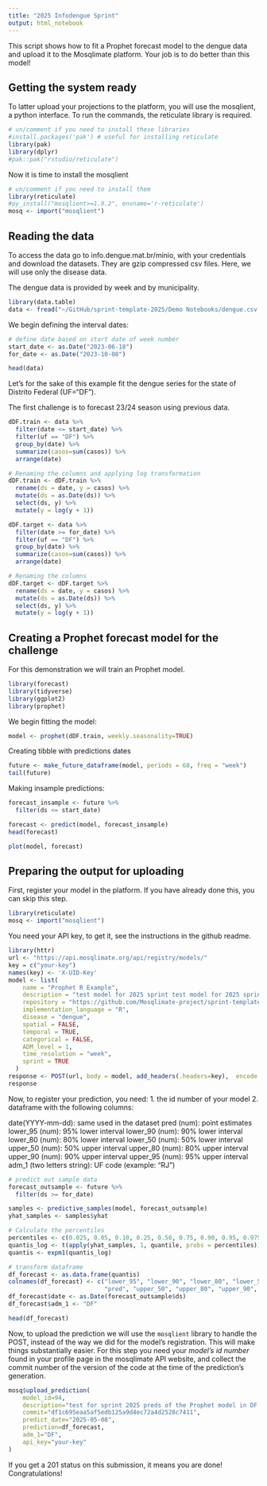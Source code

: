 ```yaml
---
title: "2025 Infodengue Sprint"
output: html_notebook
---
```


This script shows how to fit a Prophet forecast model to the dengue data and upload it to 
the Mosqlimate platform. Your job is to do better than this model!  

## Getting the system ready

To latter upload your projections to the platform, you will use the mosqlient, a python
interface. To run the commands, the reticulate library is required.

```r
# un/comment if you need to install these libraries
#install.packages('pak') # useful for installing reticulate
library(pak)
library(dplyr)
#pak::pak("rstudio/reticulate")
```

Now it is time to install the mosqlient

```r
# un/comment if you need to install them
library(reticulate)
#py_install("mosqlient>=1.9.2", envname='r-reticulate')
mosq <- import("mosqlient")
```


## Reading the data

To access the data go to info.dengue.mat.br/minio, with your credentials and 
download the datasets. They are gzip compressed csv files. Here, we will use only
the disease data.  

The dengue data is provided by week and by municipality. 

```r
library(data.table)
data <- fread("~/GitHub/sprint-template-2025/Demo Notebooks/dengue.csv.gz")
```
We begin defining the interval dates:

```r
# define date based on start date of week number
start_date <- as.Date("2023-06-18")
for_date <- as.Date("2023-10-08")
```



```r
head(data)
```


Let's for the sake of this example fit the dengue series for the state of Distrito Federal (UF="DF").

The first challenge is to forecast 23/24 season using previous data. 

```r
dDF.train <- data %>%
  filter(date <= start_date) %>%
  filter(uf == "DF") %>% 
  group_by(date) %>% 
  summarize(casos=sum(casos)) %>% 
  arrange(date)

# Renaming the columns and applying log transformation
dDF.train <- dDF.train %>%
  rename(ds = date, y = casos) %>%
  mutate(ds = as.Date(ds)) %>%
  select(ds, y) %>%
  mutate(y = log(y + 1))
```

```r
dDF.target <- data %>%
  filter(date >= for_date) %>%
  filter(uf == "DF") %>% 
  group_by(date) %>% 
  summarize(casos=sum(casos)) %>% 
  arrange(date)

# Renaming the columns
dDF.target <- dDF.target %>%
  rename(ds = date, y = casos) %>%
  mutate(ds = as.Date(ds)) %>%
  select(ds, y) %>%
  mutate(y = log(y + 1))

```

## Creating a Prophet forecast model for the challenge

For this demonstration we will train an Prophet model. 

```r
library(forecast)
library(tidyverse)
library(ggplot2)
library(prophet)
```
We begin fitting the model:

```r
model <- prophet(dDF.train, weekly.seasonality=TRUE)
```

Creating tibble with predictions dates

```r
future <- make_future_dataframe(model, periods = 68, freq = "week")
tail(future)
```

Making insample predictions:

```r
forecast_insample <- future %>%
  filter(ds <= start_date)

forecast <- predict(model, forecast_insample)
head(forecast)
```

```r
plot(model, forecast)
```

## Preparing the output for uploading

First, register your model in the platform. If you have already done this, you can skip this step.

```r
library(reticulate)
mosq <- import("mosqlient")
```

You need your API key, to get it, see the instructions in the github readme.

```r
library(httr)
url <- "https://api.mosqlimate.org/api/registry/models/"
key = c("your-key")
names(key) <- 'X-UID-Key'
model <- list(
    name = "Prophet R Example",
    description = "test model for 2025 sprint test model for 2025 sprint test model for 2025 sprint test model for 2025 sprint",
    repository = "https://github.com/Mosqlimate-project/sprint-template-2025/",
    implementation_language = "R",
    disease = "dengue",  
    spatial = FALSE,
    temporal = TRUE,
    categorical = FALSE,
    ADM_level = 1,
    time_resolution = "week",
    sprint = TRUE
  )
response <- POST(url, body = model, add_headers(.headers=key),  encode = "json")
response
```

Now, to register your prediction, you need: 
1. the id number of your model
2. dataframe with the following columns: 

date(YYYY-mm-dd): same used in the dataset
pred (num): point estimates
lower_95 (num): 95% lower interval
lower_90 (num): 90% lower interval
lower_80 (num): 80% lower interval
lower_50 (num): 50% lower interval
upper_50 (num): 50% upper interval
upper_80 (num): 80% upper interval
upper_90 (num): 90% upper interval
upper_95 (num): 95% upper interval
adm_1 (two letters string): UF code (example: "RJ")


```r
# predict out sample data
forecast_outsample <- future %>%
  filter(ds >= for_date)

samples <- predictive_samples(model, forecast_outsample)
yhat_samples <- samples$yhat

# Calculate the percentiles
percentiles <- c(0.025, 0.05, 0.10, 0.25, 0.50, 0.75, 0.90, 0.95, 0.975)
quantis_log <- t(apply(yhat_samples, 1, quantile, probs = percentiles))
quantis <- expm1(quantis_log)

# transform dataframe
df_forecast <- as.data.frame(quantis)
colnames(df_forecast) <- c("lower_95", "lower_90", "lower_80", "lower_50",
                           "pred", "upper_50", "upper_80", "upper_90", "upper_95")
df_forecast$date <- as.Date(forecast_outsample$ds)
df_forecast$adm_1 <- "DF"

head(df_forecast)
```

Now, to upload the prediction we will use the `mosqlient` library to handle the POST, instead of the way we did for the model's registration. This will make things substantially easier. For this step you need your *model's id number* found in your profile page in the mosqlimate API website, and collect the commit number of the version of the code at the time of the prediction's generation. 

```r
mosq$upload_prediction(
    model_id=94,
    description="test for sprint 2025 preds of the Prophet model in DF in R",
    commit="df1c695eaa5af5edb125a9d4ec72a4d2528c7411",
    predict_date="2025-05-08",
    prediction=df_forecast,
    adm_1="DF",
    api_key="your-key"
)
```

If you get a 201 status on this submission, it means you are done! Congratulations!

